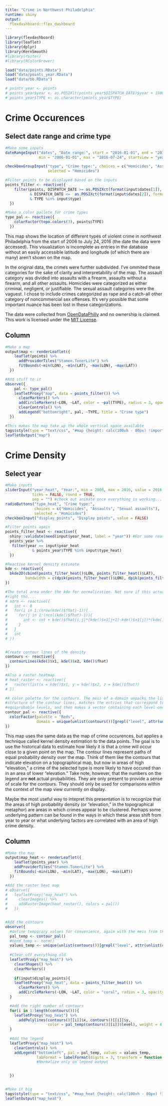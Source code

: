 ```yaml
---
title: "Crime in Northwest Philadelphia"
runtime: shiny
output: 
  flexdashboard::flex_dashboard
---
```


```r
library(flexdashboard)
library(leaflet)
library(dplyr)
library(KernSmooth)
#library(raster)
#library(RColorBrewer)

load("data/points.RData")
load("data/points_year.RData")
load("data/bb.RData")

# points_year <- points
# points_year$year <- as.POSIXlt(points_year$DISPATCH_DATE)$year + 1900
# points_year$TYPE <- as.character(points_year$TYPE)

```

Crime Occurences
================

Select date range and crime type {.sidebar}
-------------------------------------------

```r

#Make some inputs
dateRangeInput("dates", "Date range:", start = "2016-01-01", end = "2016-07-24",
               min = "2006-01-01", max = "2016-07-24", startview = "year", separator = "to")

checkboxGroupInput("type", "Crime type:", choices = c("Homicides", "Assaults", "Sexual assaults"),
                   selected = "Homicides")

#Filter points to be displayed based on the inputs
points_filter <- reactive({
    filter(points, DISPATCH_DATE >= as.POSIXct(format(input$dates[1]), format = "%Y-%m-%d")
           & DISPATCH_DATE <=  as.POSIXct(format(input$dates[2]), format = "%Y-%m-%d")
           & TYPE %in% input$type)
  })

#Make a color pallete for crime types
type_pal <- reactive({
    colorFactor(topo.colors(3), points$TYPE)
  })

```

This map shows the location of different types of violent crime in northwest
Philadelphia from the start of 2006 to July 24, 2016 (the date the data were
accessed). This visualization is incomplete as entries in the database without
an easily accessible latitude and longitude (of which there are many) aren't
shown on the map.

In the original data, the crimes were further subdivided. I've ommited these
categories for the sake of clarity and interpretability of the map. The assault
category was divided into assaults with a firearm, assaults without a firearm,
and all other assaults. Homicides were categorized as either criminal,
negligent, or justifiable. The sexual assault categories were the vaguest. I
chose to include crimes categorized as rape and a catch-all other category of
noncommercial sex offenses. It's very possible that some important nuance has
been lost in these categorizations.

The data were collected from
[OpenDataPhilly](https://www.opendataphilly.org/dataset/crime-incidents) and no
ownership is claimed. This work is licensed under the [MIT
License](https://opensource.org/licenses/MIT).

Column
-------

```r
#Make a map
output$map <- renderLeaflet({
    leaflet(points) %>%
      addProviderTiles("Stamen.TonerLite") %>%
      fitBounds(~min(LON), ~min(LAT), ~max(LON), ~max(LAT))
  })

#Add stuff to it
observe({
    pal <- type_pal()
    leafletProxy("map", data = points_filter()) %>%
      clearMarkers() %>%
      addCircleMarkers(~LON, ~LAT, color = ~pal(TYPE), radius = 3, opacity = 1) %>%
      clearControls() %>%
      addLegend("bottomright", pal, ~TYPE, title = "Crime type")
  })

#This makes the map take up the whole vertical space available
tags$style(type = "text/css", "#map {height: calc(100vh - 80px) !important;}")
leafletOutput("map")
```

Crime Density
=============

Select year {.sidebar}
----------------------

```r
#Make inputs
sliderInput("year_heat", "Year:", min = 2006, max = 2016, value = 2016, step = 1,
            ticks = FALSE, round = TRUE,
            sep = "") #check out animate once everything is working...
radioButtons("type_heat", "Crime type:",
             choices = c("Homicides", "Assaults", "Sexual assaults"), 
             selected = "Homicides")
checkboxInput("display_points", "Display points", value = FALSE)

#Filter points again
points_filter_heat <- reactive({
  shiny::validate(need(input$year_heat, label = "year")) #For some reason it won't work without this
  points_year %>% 
   filter(year == input$year_heat
            & points_year$TYPE %in% input$type_heat)
  })

#Reactive kernel density estimate
kde <- reactive({
  bkde2D(cbind(points_filter_heat()$LON, points_filter_heat()$LAT), 
         bandwidth = c(dpik(points_filter_heat()$LON), dpik(points_filter_heat()$LAT)))
})

#The total area under the kde for normalization. Not sure if this actually works
#right tho....
# norm <- reactive({
#   int <- 0
#   for(i in 1:(nrow(kde()$fhat)-1)){
#     for(j in 1:(ncol(kde()$fhat)-1)){
#       int <- int + kde()$fhat[i,j]*(kde()$x1[j+1]-kde()$x1[j])*(kde()$x2[i+1]-kde()$x2[1])
#     }
#   }
#   int
# })


#Create contour lines of the density
contours <- reactive({
  contourLines(kde()$x1, kde()$x2, kde()$fhat)
})

#Also a raster heatmap
# heat_raster <- reactive({
#   raster(list(x = kde()$x1, y = kde()$x2, z = kde()$fhat))
# })

#A color palette for the contours. The mess of a domain unpacks the list
#structure of the contour lines, matches the entries that correspond to the
#equiprobable levels, and then makes a vector containing each level once
contour_pal <- reactive({
  colorFactor(palette = "Reds",
              domain = unique(unlist(contours())[grepl("level", attr(unlist(contours()), "names"))]))
})

```

This map uses the same data as the map of crime occurences, but applies a 
technique called kernel density estimation to the data points. The goal is to 
use the historical data to estimate how likely it is that a crime will occur 
close to a given point on the map. The contour lines represent paths of equal 
probability density over the map. Think of them like the contours that indicate 
elevation on a topographical map, but now in areas of high "elevation," a crime 
of the selected type is more likely to have occured than in an area of lower 
"elevation." Take note, however, that the numbers on the legend are **not** 
actual probabilities. They are only present to provide a sense of scale for the 
contours. They should only be used for comparisons within the context of the map
view currently on display.

Maybe the most useful way to intepret this presentation is to recognize that the
areas of high probability density (or "elevation," in the topographical 
metaphor) are areas in which crimes appear to be clustered. Perhaps some 
underlying pattern can be found in the ways in which these areas shift from year
to year or what underlying factors are correlated with an area of high crime
density.

Column
-------

```r
#Make the map
output$map_heat <- renderLeaflet({
    leaflet(points_year) %>%
    addProviderTiles("Stamen.TonerLite") %>%
    fitBounds(~min(LON), ~min(LAT), ~max(LON), ~max(LAT))
  })

#Add the raster heat map
# observe({
#   leafletProxy("map_heat") %>%
#     clearImages() %>%
#     addRasterImage(heat_raster(), colors = pal())
#   })


#Add the contours
observe({
  #define temporary values for convenience, again with the mess from the palette
  pal_temp <- contour_pal()
  #norm_temp <- norm()
  values_temp <- unique(unlist(contours())[grepl("level", attr(unlist(contours()), "names"))])
  
  #Clear off everything old
  leafletProxy("map_heat") %>%
    clearShapes() %>% 
    clearMarkers()
  
    if(input$display_points){
    leafletProxy("map_heat", data = points_filter_heat()) %>% 
      clearMarkers() %>% 
      addCircleMarkers(~LON, ~LAT, color = "coral", radius = 3, opacity = .7)
  }

  #Add the right number of contours
  for(i in 1:length(contours())){
    leafletProxy("map_heat") %>% 
      addPolylines(contours()[[i]]$x, contours()[[i]]$y,
                   color = pal_temp(contours()[[i]]$level), weight = 4, opacity = .6)
  }
  
  #Add the legend
  leafletProxy("map_heat") %>% 
    clearControls() %>% 
    addLegend("bottomleft", pal = pal_temp, values = values_temp,
              labFormat = labelFormat(digits = 3, transform = function(x) x))
              #Normalize only on legend output
  

  })


#Make it big
tags$style(type = "text/css", "#map_heat {height: calc(100vh - 80px) !important;}")
leafletOutput("map_heat")
```

